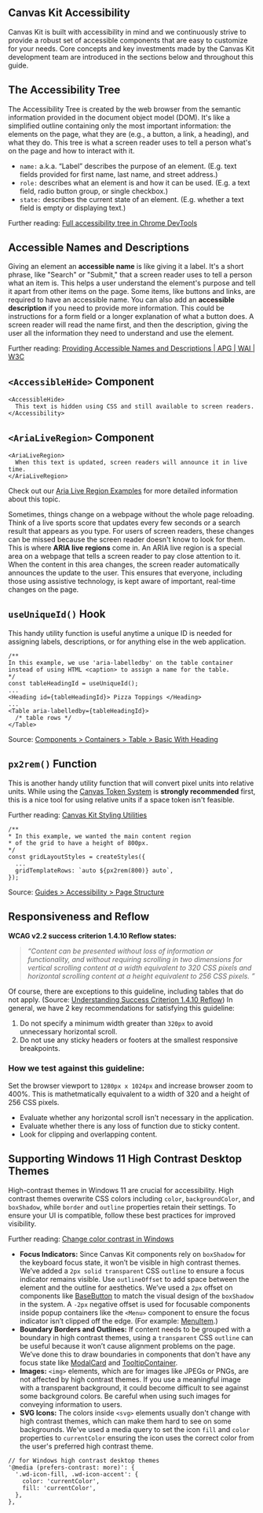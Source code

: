 <Meta title="Guides/Accessibility/Overview" />

## Canvas Kit Accessibility

Canvas Kit is built with accessibility in mind and we continuously strive to provide a robust set of
accessible components that are easy to customize for your needs. Core concepts and key investments
made by the Canvas Kit development team are introduced in the sections below and throughout this
guide.

## The Accessibility Tree

The Accessibility Tree is created by the web browser from the semantic information provided in the
document object model (DOM). It's like a simplified outline containing only the most important
information: the elements on the page, what they are (e.g., a button, a link, a heading), and what
they do. This tree is what a screen reader uses to tell a person what's on the page and how to
interact with it.

- `name:` a.k.a. “Label” describes the purpose of an element. (E.g. text fields provided for first
  name, last name, and street address.)
- `role:` describes what an element is and how it can be used. (E.g. a text field, radio button
  group, or single checkbox.)
- `state:` describes the current state of an element. (E.g. whether a text field is empty or
  displaying text.)

Further reading:
[Full accessibility tree in Chrome DevTools](https://developer.chrome.com/blog/full-accessibility-tree#main-content)

## Accessible Names and Descriptions

Giving an element an **accessible name** is like giving it a label. It's a short phrase, like
"Search" or "Submit," that a screen reader uses to tell a person what an item is. This helps a user
understand the element's purpose and tell it apart from other items on the page. Some items, like
buttons and links, are required to have an accessible name. You can also add an **accessible
description** if you need to provide more information. This could be instructions for a form field
or a longer explanation of what a button does. A screen reader will read the name first, and then
the description, giving the user all the information they need to understand and use the element.

Further reading:
[Providing Accessible Names and Descriptions | APG | WAI | W3C](https://www.w3.org/WAI/ARIA/apg/practices/names-and-descriptions/)

## `<AccessibleHide>` Component

```
<AccessibleHide>
  This text is hidden using CSS and still available to screen readers.
</Accessibility>
```

## `<AriaLiveRegion>` Component

```
<AriaLiveRegion>
  When this text is updated, screen readers will announce it in live time.
</AriaLiveRegion>
```

Check out our
[Aria Live Region Examples](?path=/docs/guides-accessibility-examples-aria-live-regions--docs) for
more detailed information about this topic.

Sometimes, things change on a webpage without the whole page reloading. Think of a live sports score
that updates every few seconds or a search result that appears as you type. For users of screen
readers, these changes can be missed because the screen reader doesn't know to look for them. This
is where **ARIA live regions** come in. An ARIA live region is a special area on a webpage that
tells a screen reader to pay close attention to it. When the content in this area changes, the
screen reader automatically announces the update to the user. This ensures that everyone, including
those using assistive technology, is kept aware of important, real-time changes on the page.

## `useUniqueId()` Hook

This handy utility function is useful anytime a unique ID is needed for assigning labels,
descriptions, or for anything else in the web application.

```
/**
In this example, we use 'aria-labelledby' on the table container
instead of using HTML <caption> to assign a name for the table.
*/
const tableHeadingId = useUniqueId();
...
<Heading id={tableHeadingId}> Pizza Toppings </Heading>
...
<Table aria-labelledby={tableHeadingId}>
  /* table rows */
</Table>

```

Source:
[Components > Containers > Table > Basic With Heading](?path=/story/components-containers-table--basic-with-heading)

## `px2rem()` Function

This is another handy utility function that will convert pixel units into relative units. While
using the [Canvas Token System](?path=/docs/guides-tokens-migration-overview--docs) is **strongly
recommended** first, this is a nice tool for using relative units if a space token isn't feasible.

Further reading: [Canvas Kit Styling Utilities](?path=/docs/styling-utilities--docs)

```
/**
* In this example, we wanted the main content region
* of the grid to have a height of 800px.
*/
const gridLayoutStyles = createStyles({
  ...
  gridTemplateRows: `auto ${px2rem(800)} auto`,
});
```

Source:
[Guides > Accessibility > Page Structure](?path=/docs/guides-accessibility-page-structure--docs)

## Responsiveness and Reflow

**WCAG v2.2 success criterion 1.4.10 Reflow states:**

> _“Content can be presented without loss of information or functionality, and without requiring
> scrolling in two dimensions for vertical scrolling content at a width equivalent to 320 CSS pixels
> and horizontal scrolling content at a height equivalent to 256 CSS pixels. ”_

Of course, there are exceptions to this guideline, including tables that do not apply. (Source:
[Understanding Success Criterion 1.4.10 Reflow](https://www.w3.org/WAI/WCAG22/Understanding/reflow.html))
In general, we have 2 key recommendations for satisfying this guideline:

1. Do not specify a minimum width greater than `320px` to avoid unnecessary horizontal scroll.
2. Do not use any sticky headers or footers at the smallest responsive breakpoints.

### How we test against this guideline:

Set the browser viewport to `1280px x 1024px` and increase browser zoom to 400%. This is
mathetmatically equivalent to a width of 320 and a height of 256 CSS pixels.

- Evaluate whether any horizontal scroll isn't necessary in the application.
- Evaluate whether there is any loss of function due to sticky content.
- Look for clipping and overlapping content.

## Supporting Windows 11 High Contrast Desktop Themes

High-contrast themes in Windows 11 are crucial for accessibility. High contrast themes overwrite CSS
colors including `color`, `backgroundColor`, and `boxShadow`, while `border` and `outline`
properties retain their settings. To ensure your UI is compatible, follow these best practices for
improved visibility.

Further reading:
[Change color contrast in Windows](https://support.microsoft.com/en-us/windows/change-color-contrast-in-windows-fedc744c-90ac-69df-aed5-c8a90125e696)

- **Focus Indicators:** Since Canvas Kit components rely on `boxShadow` for the keyboard focus
  state, it won’t be visible in high contrast themes. We’ve added a `2px solid transparent` CSS
  `outline` to ensure a focus indicator remains visible. Use `outlineOffset` to add space between
  the element and the outline for aesthetics. We’ve used a `2px` offset on components like
  [BaseButton](https://github.com/Workday/canvas-kit/blob/master/modules/react/button/lib/BaseButton.tsx)
  to match the visual design of the `boxShadow` in the system. A `-2px` negative offset is used for
  focusable components inside popup containers like the `<Menu>` component to ensure the focus
  indicator isn’t clipped off the edge. (For example:
  [MenuItem](https://github.com/Workday/canvas-kit/blob/master/modules/react/menu/lib/MenuItem.tsx).)
- **Boundary Borders and Outlines:** If content needs to be grouped with a boundary in high contrast
  themes, using a `transparent` CSS `outline` can be useful because it won’t cause alignment
  problems on the page. We’ve done this to draw boundaries in components that don't have any focus
  state like
  [ModalCard](https://github.com/Workday/canvas-kit/blob/master/modules/react/modal/lib/ModalCard.tsx)
  and
  [TooltipContainer](https://github.com/Workday/canvas-kit/blob/master/modules/react/tooltip/lib/TooltipContainer.tsx).
- **Images:** `<img>` elements, which are for images like JPEGs or PNGs, are not affected by high
  contrast themes. If you use a meaningful image with a transparent background, it could become
  difficult to see against some background colors. Be careful when using such images for conveying
  information to users.
- **SVG Icons:** The colors inside `<svg>` elements usually don't change with high contrast themes,
  which can make them hard to see on some backgrounds. We’ve used a media query to set the icon
  `fill` and `color` properties to `currentColor` ensuring the icon uses the correct color from the
  user's preferred high contrast theme.

```
// for Windows high contrast desktop themes
'@media (prefers-contrast: more)': {
  '.wd-icon-fill, .wd-icon-accent': {
    color: 'currentColor',
    fill: 'currentColor',
  },
},
```
